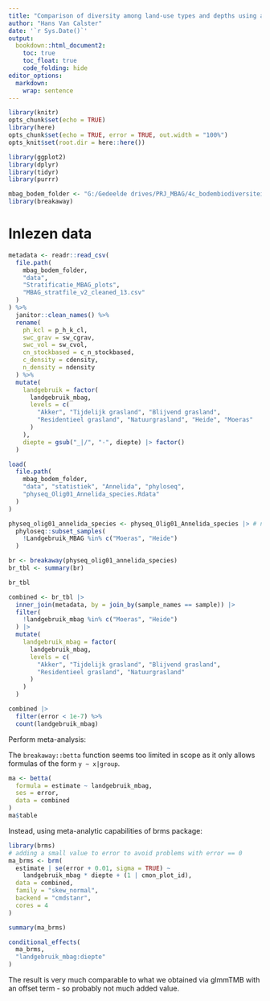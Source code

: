 ```yaml
---
title: "Comparison of diversity among land-use types and depths using approach from R package `breakaway`"
author: "Hans Van Calster"
date: '`r Sys.Date()`'
output:
  bookdown::html_document2:
    toc: true
    toc_float: true
    code_folding: hide
editor_options:
  markdown:
    wrap: sentence
---
```



```r
library(knitr)
opts_chunk$set(echo = TRUE)
library(here)
opts_chunk$set(echo = TRUE, error = TRUE, out.width = "100%")
opts_knit$set(root.dir = here::here())

library(ggplot2)
library(dplyr)
library(tidyr)
library(purrr)

mbag_bodem_folder <- "G:/Gedeelde drives/PRJ_MBAG/4c_bodembiodiversiteit" # nolint
library(breakaway)
```

# Inlezen data

```r
metadata <- readr::read_csv(
  file.path(
    mbag_bodem_folder,
    "data",
    "Stratificatie_MBAG_plots",
    "MBAG_stratfile_v2_cleaned_13.csv"
  )
) %>%
  janitor::clean_names() %>%
  rename(
    ph_kcl = p_h_k_cl,
    swc_grav = sw_cgrav,
    swc_vol = sw_cvol,
    cn_stockbased = c_n_stockbased,
    c_density = cdensity,
    n_density = ndensity
  ) %>%
  mutate(
    landgebruik = factor(
      landgebruik_mbag,
      levels = c(
        "Akker", "Tijdelijk grasland", "Blijvend grasland",
        "Residentieel grasland", "Natuurgrasland", "Heide", "Moeras"
      )
    ),
    diepte = gsub("_|/", "-", diepte) |> factor()
  )

load(
  file.path(
    mbag_bodem_folder,
    "data", "statistiek", "Annelida", "phyloseq",
    "physeq_Olig01_Annelida_species.Rdata"
  )
)

physeq_olig01_annelida_species <- physeq_Olig01_Annelida_species |> # nolint
  phyloseq::subset_samples(
    !Landgebruik_MBAG %in% c("Moeras", "Heide")
  )
```


```r
br <- breakaway(physeq_olig01_annelida_species)
br_tbl <- summary(br)
```

```r
br_tbl
```


```r
combined <- br_tbl |>
  inner_join(metadata, by = join_by(sample_names == sample)) |>
  filter(
    !landgebruik_mbag %in% c("Moeras", "Heide")
  ) |>
  mutate(
    landgebruik_mbag = factor(
      landgebruik_mbag,
      levels = c(
        "Akker", "Tijdelijk grasland", "Blijvend grasland",
        "Residentieel grasland", "Natuurgrasland"
      )
    )
  )
```


```r
combined |>
  filter(error < 1e-7) %>%
  count(landgebruik_mbag)
```


Perform meta-analysis:


The `breakaway::betta` function seems too limited in scope as it only allows formulas of the form `y ~ x|group`.


```r
ma <- betta(
  formula = estimate ~ landgebruik_mbag,
  ses = error,
  data = combined
)
ma$table
```


Instead, using meta-analytic capabilities of brms package:

```r
library(brms)
# adding a small value to error to avoid problems with error == 0
ma_brms <- brm(
  estimate | se(error + 0.01, sigma = TRUE) ~
    landgebruik_mbag * diepte + (1 | cmon_plot_id),
  data = combined,
  family = "skew_normal",
  backend = "cmdstanr",
  cores = 4
)
```

```r
summary(ma_brms)
```

```r
conditional_effects(
  ma_brms,
  "landgebruik_mbag:diepte"
)
```

The result is very much comparable to what we obtained via glmmTMB with an offset term - so probably not much added value.
